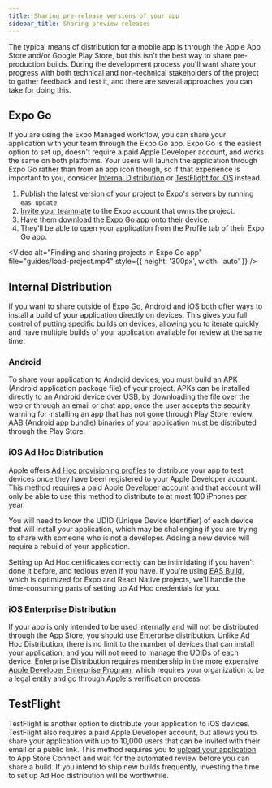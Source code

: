 ```yaml
---
title: Sharing pre-release versions of your app
sidebar_title: Sharing preview releases
---
```



The typical means of distribution for a mobile app is through the Apple App Store and/or Google Play Store, but this isn't the best way to share pre-production builds.
During the development process you'll want share your progress with both technical and non-technical stakeholders of the project to gather feedback and test it,
and there are several approaches you can take for doing this.

## Expo Go

If you are using the Expo Managed workflow, you can share your application with your team through the Expo Go app.
Expo Go is the easiest option to set up, doesn't require a paid Apple Developer account, and works the same on both platforms.
Your users will launch the application through Expo Go rather than from an app icon though, so if that experience is important to you,
consider [Internal Distribution](#internal-distribution) or [TestFlight for iOS](#testflight) instead.

1. Publish the latest version of your project to Expo's servers by running `eas update`.
2. [Invite your teammate](https://expo.dev/accounts/[account]/settings/members) to the Expo account that owns the project.
3. Have them [download the Expo Go app](https://expo.dev/expo-go) onto their device.
4. They'll be able to open your application from the Profile tab of their Expo Go app.

<Video alt="Finding and sharing projects in Expo Go app" file="guides/load-project.mp4" style={{ height: '300px', width: 'auto' }} />

## Internal Distribution

If you want to share outside of Expo Go, Android and iOS both offer ways to install a build of your application directly on devices.
This gives you full control of putting specific builds on devices, allowing you to iterate quickly and have multiple builds of your application available for review at the same time.

### Android

To share your application to Android devices, you must build an APK (Android application package file) of your project.
APKs can be installed directly to an Android device over USB, by downloading the file over the web or through an email or chat app,
once the user accepts the security warning for installing an app that has not gone through Play Store review.
AAB (Android app bundle) binaries of your application must be distributed through the Play Store.

### iOS Ad Hoc Distribution

Apple offers [Ad Hoc provisioning profiles](https://help.apple.com/xcode/mac/current/#/dev7ccaf4d3c) to distribute your app to test devices once they have been registered
to your Apple Developer account. This method requires a paid Apple Developer account and that account will only be able to use this method to distribute
to at most 100 iPhones per year.

You will need to know the UDID (Unique Device Identifier) of each device that will install your application, which may be challenging if you are trying to share
with someone who is not a developer. Adding a new device will require a rebuild of your application.

Setting up Ad Hoc certificates correctly can be intimidating if you haven't done it before, and tedious even if you have.
If you're using [EAS Build](/build/internal-distribution.mdx), which is optimized for Expo and React Native projects, we'll handle the time-consuming parts
of setting up Ad Hoc credentials for you.

### iOS Enterprise Distribution

If your app is only intended to be used internally and will not be distributed through the App Store, you should use Enterprise distribution.
Unlike Ad Hoc Distribution, there is no limit to the number of devices that can install your application, and you will not need to manage the UDIDs of each device.
Enterprise Distribution requires membership in the more expensive [Apple Developer Enterprise Program](https://developer.apple.com/programs/enterprise/),
which requires your organization to be a legal entity and go through Apple's verification process.

## TestFlight

TestFlight is another option to distribute your application to iOS devices. TestFlight also requires a paid Apple Developer account,
but allows you to share your application with up to 10,000 users that can be invited with their email or a public link.
This method requires you to [upload your application](/submit/ios.mdx) to App Store Connect and wait for the automated review before you can share a build.
If you intend to ship new builds frequently, investing the time to set up Ad Hoc distribution will be worthwhile.
